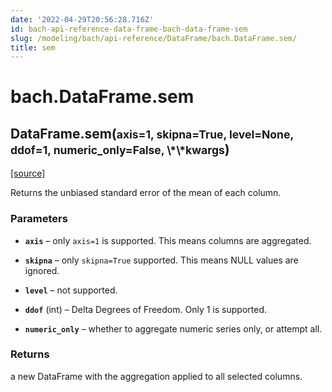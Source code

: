 ```yaml
---
date: '2022-04-29T20:56:28.716Z'
id: bach-api-reference-data-frame-bach-data-frame-sem
slug: /modeling/bach/api-reference/DataFrame/bach.DataFrame.sem/
title: sem
---
```


# bach.DataFrame.sem

<div class="method">

<h2 class="signature-class"><span class="additional-name">DataFrame.</span><span class="name">sem(</span><small class="parameter-list"><span class="parameter" id="axis">axis=1</span>, <span class="parameter" id="skipna">skipna=True</span>, <span class="parameter" id="level">level=None</span>, <span class="parameter" id="ddof">ddof=1</span>, <span class="parameter" id="numeric_only">numeric_only=False</span>, <span class="parameter" id="**">\*\*kwargs</span></small>)</h2>


&#8203;<span class="view-source">[[source]](https://github.com/objectiv/objectiv-analytics/blob/main/bach/bach/dataframe.py)</span>

<div class="content">

Returns the unbiased standard error of the mean of each column.


### Parameters

* **`axis`** – only `axis=1` is supported. This means columns are aggregated.

* **`skipna`** – only `skipna=True` supported. This means NULL values are ignored.

* **`level`** – not supported.

* **`ddof`** (int) – Delta Degrees of Freedom. Only 1 is supported.

* **`numeric_only`** – whether to aggregate numeric series only, or attempt all.



### Returns

a new DataFrame with the aggregation applied to all selected columns.



</div>

</div>
